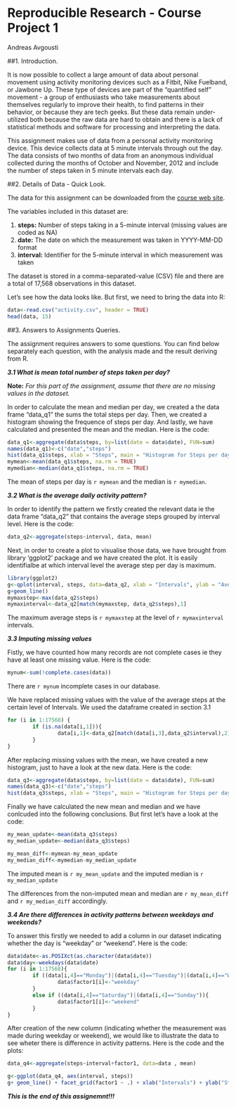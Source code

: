 Reproducible Research - Course Project 1
==========================================
Andreas Avgousti  

##1. Introduction.

It is now possible to collect a large amount of data about personal movement using activity monitoring devices such as a Fitbit, Nike Fuelband, or Jawbone Up. These type of devices are part of the "quantified self" movement - a group of enthusiasts who take measurements about themselves regularly to improve their health, to find patterns in their behavior, or because they are tech geeks. But these data remain under-utilized both because the raw data are hard to obtain and there is a lack of statistical methods and software for processing and interpreting the data.

This assignment makes use of data from a personal activity monitoring device. This device collects data at 5 minute intervals through out the day. The data consists of two months of data from an anonymous individual collected during the months of October and November, 2012 and include the number of steps taken in 5 minute intervals each day.

##2. Details of Data - Quick Look.

The data for this assignment can be downloaded from the [course web site][1]. 

[1]:https://d396qusza40orc.cloudfront.net/repdata%2Fdata%2Factivity.zip

The variables included in this dataset are:

   1. **steps:**    Number of steps taking in a 5-minute interval (missing values are coded as NA)
   2. **date:**     The date on which the measurement was taken in YYYY-MM-DD format
   3. **interval:** Identifier for the 5-minute interval in which measurement was taken

The dataset is stored in a comma-separated-value (CSV) file and there are a total of 17,568 observations in this dataset.

Let's see how the data looks like. But first, we need to bring the data into R:

```r
data<-read.csv("activity.csv", header = TRUE)
head(data, 15)
```

##3. Answers to Assignments Queries.

The assignment requires answers to some questions. You can find below separately each question, with the analysis made and the result deriving from R. 

***3.1 What is mean total number of steps taken per day?***  

**Note:** *For this part of the assignment, assume that there are no missing values in the dataset.*  

In order to calculate the mean and median per day, we created a the data frame "data_q1" the sums the total steps per day. Then, we created a histogram showing the frequence of steps per day. And lastly, we have calculated and presented the mean and the median. Here is the code: 
```r
data_q1<-aggregate(data$steps, by=list(date = data$date), FUN=sum)
names(data_q1)<-c("date","steps")
hist(data_q1$steps, xlab = "Steps", main = "Histogram for Steps per day", col="gray60")
mymean<-mean(data_q1$steps, na.rm = TRUE)
mymedian<-median(data_q1$steps, na.rm = TRUE)
```

The mean of steps per day is `r mymean` and the median is `r mymedian`.

***3.2 What is the average daily activity pattern?***

In order to identify the pattern we firstly created the relevant data ie the data frame "data_q2" that contains the average steps grouped by interval level. Here is the code:

```r
data_q2<-aggregate(steps~interval, data, mean)
```

Next, in order to create a plot to visualise those data, we have brought from library 'ggplot2' package and we have created the plot. It is easily identifialbe at which interval level the average step per day is maximum. 

```r
library(ggplot2)
g<-qplot(interval, steps, data=data_q2, xlab = "Intervals", ylab = "Average Steps per Day", main = "Average Steps per Day grouped by Intervals")
g+geom_line()
mymaxstep<-max(data_q2$steps)
mymaxinterval<-data_q2[match(mymaxstep, data_q2$steps),1]
```

The maximum average steps is `r mymaxstep` at the level of `r mymaxinterval` intervals. 

***3.3 Imputing missing values***

Fistly, we have counted how many records are not complete cases ie they have at least one missing value. Here is the code:

```r
mynum<-sum(!complete.cases(data))
```

There are `r mynum` incomplete cases in our database. 

We have replaced missing values with the value of the average steps at the certain level of Intervals. We used the dataframe created in section 3.1

```r
for (i in 1:17568) {
        if (is.na(data[i,1])){
                data[i,1]<-data_q2[match(data[i,3],data_q2$interval),2]
        }
}
```

After replacing missing values with the mean, we have created a new histogram, just to have a look at the new data. Here is the code:

```r
data_q3<-aggregate(data$steps, by=list(date = data$date), FUN=sum)
names(data_q3)<-c("date","steps")
hist(data_q3$steps, xlab = "Steps", main = "Histogram for Steps per day", col="gray60")
```

Finally we have calculated the new mean and median and we have conlcuded into the following conclusions. But first let's have a look at the code:

```r
my_mean_update<-mean(data_q3$steps)
my_median_update<-median(data_q3$steps)

my_mean_diff<-mymean-my_mean_update
my_median_diff<-mymedian-my_median_update
```

The imputed mean is `r my_mean_update` and the imputed median is `r my_median_update`

The differences from the non-imputed mean and median are `r my_mean_diff` and `r my_median_diff` accordingly. 

***3.4 Are there differences in activity patterns between weekdays and weekends?***

To answer this firstly we needed to add a column in our dataset indicating whether the day is "weekday" or "weekend". Here is the code: 

```r
data$date<-as.POSIXct(as.character(data$date))
data$day<-weekdays(data$date)
for (i in 1:17568){
        if ((data[i,4]=="Monday")|(data[i,4]=="Tuesday")|(data[i,4]=="Wednesday")|(data[i,4]=="Thursday")|(data[i,4]=="Friday")){
                data$factor1[i]<-"weekday"
        }
        else if ((data[i,4]=="Saturday")|(data[i,4]=="Sunday")){
                data$factor1[i]<-"weekend"
        }
}
```

After creation of the new column (indicating whether the measurement was made during weekday or weekend), we would like to illustrate the data to see wheter there is difference in activity patterns. Here is the code and the plots:

```r
data_q4<-aggregate(steps~interval+factor1, data=data , mean)

g<-ggplot(data_q4, aes(interval, steps)) 
g+ geom_line() + facet_grid(factor1 ~ .) + xlab("Intervals") + ylab("Steps")
```

***This is the end of this assignemnt!!!***




